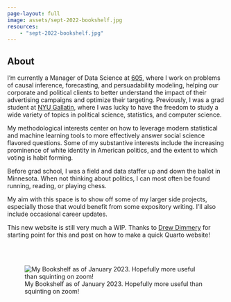 ```yaml
---
page-layout: full
image: assets/sept-2022-bookshelf.jpg
resources:
    - "sept-2022-bookshelf.jpg"
---
```


::: column-page-inset
::: column-page-inset-left
# About

I'm currently a Manager of Data Science at [605](https://www.605.tv/), where I work on problems of causal inference, forecasting, and persuadability modeling, helping our corporate and political clients to better understand the impact of their advertising campaigns and optimize their targeting. Previously, I was a grad student at [NYU Gallatin](https://gallatin.nyu.edu/), where I was lucky to have the freedom to study a wide variety of topics in political science, statistics, and computer science.

My methodological interests center on how to leverage modern statistical and machine learning tools to more effectively answer social science flavored questions. Some of my substantive interests include the increasing prominence of white identity in American politics, and the extent to which voting is habit forming.

Before grad school, I was a field and data staffer up and down the ballot in Minnesota. When not thinking about politics, I can most often be found running, reading, or playing chess.

My aim with this space is to show off some of my larger side projects, especially those that would benefit from some expository writing. I'll also include occasional career updates.

This new website is still very much a WIP. Thanks to [Drew Dimmery](https://ddimmery.com/) for starting point for this and post on how to make a quick Quarto website!

```{=html}
<a class="btn btn-outline-dark", href="https://www.linkedin.com/in/andrew-timm-b70857a2/" target="_blank" rel="noopener noreferrer">
    <i class="bi bi-linkedin" role='img' aria-label='LinkedIn'></i>
</a>

<a class="btn btn-outline-dark", href="https://github.com/andytimm" target="_blank" rel="noopener noreferrer">
    <i class="bi bi-github" role='img' aria-label='Github'></i>
</a>

<a class="btn btn-outline-dark", href="https://twitter.com/Andy_Timm" target="_blank" rel="noopener noreferrer">
    <i class="bi bi-twitter" role='img' aria-label='Twitter'></i>
</a>

<a class="btn btn-outline-dark", href="mailto:timmandrew1@gmail.com" target="_blank" rel="noopener noreferrer">
    <i class="ai bi-envelope" role='img' aria-label='email'></i>
</a>
```
<br></br>
:::

::: {.column-margin .column-container}
![My Bookshelf as of January 2023. Hopefully more useful than squinting on zoom!](assets/jan2023-bookshelf.jpeg)
:::
:::
